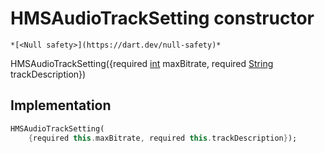 # HMSAudioTrackSetting constructor

    *[<Null safety>](https://dart.dev/null-safety)*

HMSAudioTrackSetting({required [int](https://api.flutter.dev/flutter/dart-core/int-class.html) maxBitrate, required [String](https://api.flutter.dev/flutter/dart-core/String-class.html) trackDescription})

## Implementation

```dart
HMSAudioTrackSetting(
    {required this.maxBitrate, required this.trackDescription});
```
